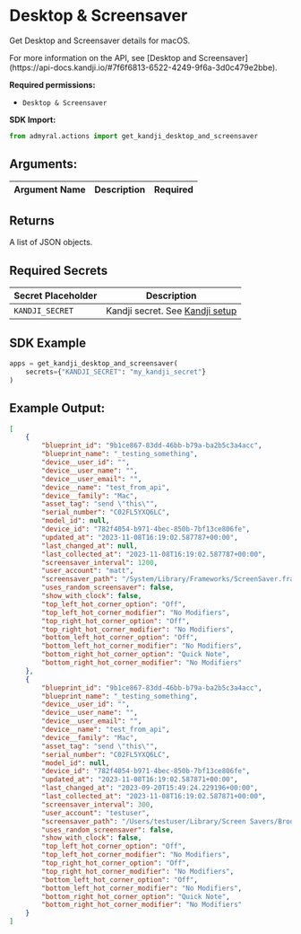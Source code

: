 
# Desktop & Screensaver

Get Desktop and Screensaver details for macOS.

<Callout type="info">
	For more information on the API, see [Desktop and
	Screensaver](https://api-docs.kandji.io/#7f6f6813-6522-4249-9f6a-3d0c479e2bbe).
</Callout>

**Required permissions:**

-   `Desktop & Screensaver`

**SDK Import:**

```python
from admyral.actions import get_kandji_desktop_and_screensaver
```

## Arguments:

| Argument Name | Description | Required |
| ------------- | ----------- | :------: |

## Returns

A list of JSON objects.

## Required Secrets

| Secret Placeholder | Description                                                    |
| ------------------ | -------------------------------------------------------------- |
| `KANDJI_SECRET`    | Kandji secret. See [Kandji setup](/integrations/kandji/kandji) |

## SDK Example

```python
apps = get_kandji_desktop_and_screensaver(
	secrets={"KANDJI_SECRET": "my_kandji_secret"}
)
```

## Example Output:

```json
[
	{
		"blueprint_id": "9b1ce867-83dd-46bb-b79a-ba2b5c3a4acc",
		"blueprint_name": "_testing_something",
		"device__user_id": "",
		"device__user_name": "",
		"device__user_email": "",
		"device__name": "test_from_api",
		"device__family": "Mac",
		"asset_tag": "send \"this\"",
		"serial_number": "C02FL5YXQ6LC",
		"model_id": null,
		"device_id": "782f4054-b971-4bec-850b-7bf13ce806fe",
		"updated_at": "2023-11-08T16:19:02.587787+00:00",
		"last_changed_at": null,
		"last_collected_at": "2023-11-08T16:19:02.587787+00:00",
		"screensaver_interval": 1200,
		"user_account": "matt",
		"screensaver_path": "/System/Library/Frameworks/ScreenSaver.framework/PlugIns/Ventura.appex",
		"uses_random_screensaver": false,
		"show_with_clock": false,
		"top_left_hot_corner_option": "Off",
		"top_left_hot_corner_modifier": "No Modifiers",
		"top_right_hot_corner_option": "Off",
		"top_right_hot_corner_modifier": "No Modifiers",
		"bottom_left_hot_corner_option": "Off",
		"bottom_left_hot_corner_modifier": "No Modifiers",
		"bottom_right_hot_corner_option": "Quick Note",
		"bottom_right_hot_corner_modifier": "No Modifiers"
	},
	{
		"blueprint_id": "9b1ce867-83dd-46bb-b79a-ba2b5c3a4acc",
		"blueprint_name": "_testing_something",
		"device__user_id": "",
		"device__user_name": "",
		"device__user_email": "",
		"device__name": "test_from_api",
		"device__family": "Mac",
		"asset_tag": "send \"this\"",
		"serial_number": "C02FL5YXQ6LC",
		"model_id": null,
		"device_id": "782f4054-b971-4bec-850b-7bf13ce806fe",
		"updated_at": "2023-11-08T16:19:02.587871+00:00",
		"last_changed_at": "2023-09-20T15:49:24.229196+00:00",
		"last_collected_at": "2023-11-08T16:19:02.587871+00:00",
		"screensaver_interval": 300,
		"user_account": "testuser",
		"screensaver_path": "/Users/testuser/Library/Screen Savers/Brooklyn.saver",
		"uses_random_screensaver": false,
		"show_with_clock": false,
		"top_left_hot_corner_option": "Off",
		"top_left_hot_corner_modifier": "No Modifiers",
		"top_right_hot_corner_option": "Off",
		"top_right_hot_corner_modifier": "No Modifiers",
		"bottom_left_hot_corner_option": "Off",
		"bottom_left_hot_corner_modifier": "No Modifiers",
		"bottom_right_hot_corner_option": "Quick Note",
		"bottom_right_hot_corner_modifier": "No Modifiers"
	}
]
```
